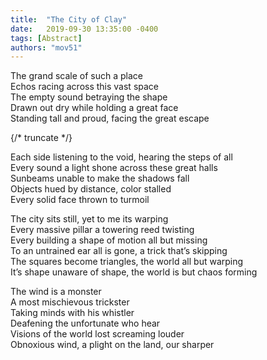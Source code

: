 ```yaml
---
title:  "The City of Clay"
date:   2019-09-30 13:35:00 -0400
tags: [Abstract]
authors: "mov51"
---
```

The grand scale of such a place  
Echos racing across this vast space  
The empty sound betraying the shape  
Drawn out dry while holding a great face  
Standing tall and proud, facing the great escape  

{/* truncate */}

Each side listening to the void, hearing the steps of all  
Every sound a light shone across these great halls  
Sunbeams unable to make the shadows fall  
Objects hued by distance, color stalled  
Every solid face thrown to turmoil  
  
The city sits still, yet to me its warping  
Every massive pillar a towering reed twisting  
Every building a shape of motion all but missing  
To an untrained ear all is gone, a trick that’s skipping  
The squares become triangles, the world all but warping  
It’s shape unaware of shape, the world is but chaos forming  
  
The wind is a monster  
A most mischievous trickster  
Taking minds with his whistler  
Deafening the unfortunate who hear  
Visions of the world lost screaming louder  
Obnoxious wind, a plight on the land, our sharper  